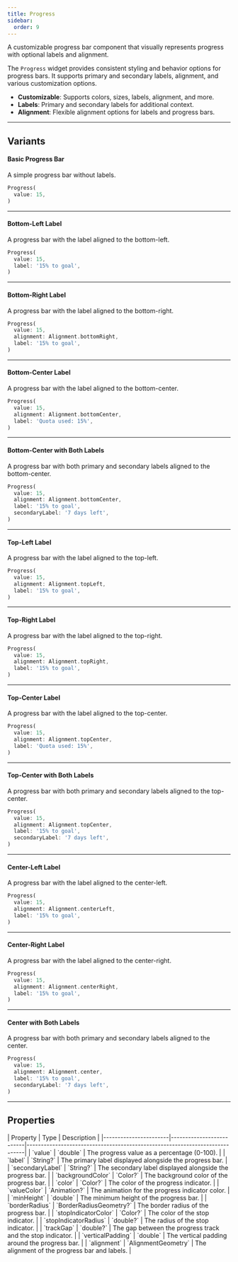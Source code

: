 ```yaml
---
title: Progress
sidebar:
  order: 9
---
```



A customizable progress bar component that visually represents progress with optional labels and alignment.

The `Progress` widget provides consistent styling and behavior options for progress bars. It supports primary and secondary labels, alignment, and various customization options.

- **Customizable**: Supports colors, sizes, labels, alignment, and more.
- **Labels**: Primary and secondary labels for additional context.
- **Alignment**: Flexible alignment options for labels and progress bars.

---

## Variants

#### Basic Progress Bar
A simple progress bar without labels.

<Preview src="progress?style=basic">

```dart
Progress(
  value: 15,
)
```

</Preview>

---

#### Bottom-Left Label
A progress bar with the label aligned to the bottom-left.

<Preview src="progress?style=labelBottomLeft">

```dart
Progress(
  value: 15,
  label: '15% to goal',
)
```

</Preview>

---

#### Bottom-Right Label
A progress bar with the label aligned to the bottom-right.

<Preview src="progress?style=labelBottomRight">

```dart
Progress(
  value: 15,
  alignment: Alignment.bottomRight,
  label: '15% to goal',
)
```

</Preview>

---

#### Bottom-Center Label
A progress bar with the label aligned to the bottom-center.

<Preview src="progress?style=labelBottomCenter">

```dart
Progress(
  value: 15,
  alignment: Alignment.bottomCenter,
  label: 'Quota used: 15%',
)
```

</Preview>

---

#### Bottom-Center with Both Labels
A progress bar with both primary and secondary labels aligned to the bottom-center.

<Preview src="progress?style=labelBottomBoth">

```dart
Progress(
  value: 15,
  alignment: Alignment.bottomCenter,
  label: '15% to goal',
  secondaryLabel: '7 days left',
)
```

</Preview>

---

#### Top-Left Label
A progress bar with the label aligned to the top-left.

<Preview src="progress?style=labelTopLeft">

```dart
Progress(
  value: 15,
  alignment: Alignment.topLeft,
  label: '15% to goal',
)
```

</Preview>

---

#### Top-Right Label
A progress bar with the label aligned to the top-right.

<Preview src="progress?style=labelTopRight">

```dart
Progress(
  value: 15,
  alignment: Alignment.topRight,
  label: '15% to goal',
)
```

</Preview>

---

#### Top-Center Label
A progress bar with the label aligned to the top-center.

<Preview src="progress?style=labelTopCenter">

```dart
Progress(
  value: 15,
  alignment: Alignment.topCenter,
  label: 'Quota used: 15%',
)
```

</Preview>

---

#### Top-Center with Both Labels
A progress bar with both primary and secondary labels aligned to the top-center.

<Preview src="progress?style=labelTopBoth">

```dart
Progress(
  value: 15,
  alignment: Alignment.topCenter,
  label: '15% to goal',
  secondaryLabel: '7 days left',
)
```

</Preview>

---

#### Center-Left Label
A progress bar with the label aligned to the center-left.

<Preview src="progress?style=labelCenterLeft">

```dart
Progress(
  value: 15,
  alignment: Alignment.centerLeft,
  label: '15% to goal',
)
```

</Preview>

---

#### Center-Right Label
A progress bar with the label aligned to the center-right.

<Preview src="progress?style=labelCenterRight">

```dart
Progress(
  value: 15,
  alignment: Alignment.centerRight,
  label: '15% to goal',
)
```

</Preview>

---

#### Center with Both Labels
A progress bar with both primary and secondary labels aligned to the center.

<Preview src="progress?style=labelCenterBoth">

```dart
Progress(
  value: 15,
  alignment: Alignment.center,
  label: '15% to goal',
  secondaryLabel: '7 days left',
)
```

</Preview>

---

## Properties

<div class="docs-table">
| Property              | Type                     | Description                                                                 |
|-----------------------|--------------------------|-----------------------------------------------------------------------------|
| `value`               | `double`                 | The progress value as a percentage (0-100).                                 |
| `label`               | `String?`                | The primary label displayed alongside the progress bar.                     |
| `secondaryLabel`      | `String?`                | The secondary label displayed alongside the progress bar.                   |
| `backgroundColor`     | `Color?`                 | The background color of the progress bar.                                   |
| `color`               | `Color?`                 | The color of the progress indicator.                                        |
| `valueColor`          | `Animation<Color?>?`     | The animation for the progress indicator color.                             |
| `minHeight`           | `double`                 | The minimum height of the progress bar.                                     |
| `borderRadius`        | `BorderRadiusGeometry?`  | The border radius of the progress bar.                                      |
| `stopIndicatorColor`  | `Color?`                 | The color of the stop indicator.                                            |
| `stopIndicatorRadius` | `double?`                | The radius of the stop indicator.                                           |
| `trackGap`            | `double?`                | The gap between the progress track and the stop indicator.                  |
| `verticalPadding`     | `double`                 | The vertical padding around the progress bar.                               |
| `alignment`           | `AlignmentGeometry`      | The alignment of the progress bar and labels.                               |

</div>
